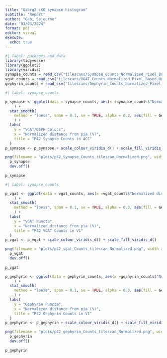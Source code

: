 ```yaml
---
title: "Gabrg2 cKO synapse histogram" 
subtitle: "Report" 
author: "Gabi Sejourne"
date: "03/03/2024"
format: pdf
editor: visual 
execute: 
  echo: true 
---
```


```r
#| label: packages_and_data
library(tidyverse)
library(ggplot2)
library(viridis)
synapse_counts = read_csv("tilescans/Synapse_Counts_Normalized_Pixel_Based_Unblinded.csv", show_col_types = FALSE)
vgat_counts = read_csv("tilescans/VGAT_Counts_Normalized_Pixel_Based_Unblinded.csv", show_col_types = FALSE)
gephyrin_counts = read_csv("tilescans/Gephyrin_Counts_Normalized_Pixel_Based_Unblinded.csv", show_col_types = FALSE)

```

```r
#| label: synapse_counts

p_synapse <- ggplot(data = synapse_counts, aes(x =synapse_counts$"Normalized distance from pia (%)", y = synapse_counts$"Synapse Counts", color = Genotype)
    ) +
  stat_smooth(
    method = "loess", span = 0.1, se = TRUE, alpha = 0.3, aes(fill = Genotype)
    ) +
  labs(
    y = "VGAT/GEPH Colocs",
    x = "Normalized distance from pia (%)",
    title = "P42 Synapse Counts in ACC"
  )
p_synapse <- p_synapse + scale_colour_viridis_d() + scale_fill_viridis_d()

png(filename = "plots/p42_Synapse_Counts_tilescan_Normalized.png", width = 1500, height = 700, res = 300)
  p_synapse
  dev.off()
  
p_synapse
```

```r
#| label: synapse_counts

p_vgat <- ggplot(data = vgat_counts, aes(x =vgat_counts$"Normalized distance from pia (%)", y = vgat_counts$"VGAT Counts", color = Genotype)
    ) +
  stat_smooth(
    method = "loess", span = 0.1, se = TRUE, alpha = 0.3, aes(fill = Genotype)
    ) +
  labs(
    y = "VGAT Puncta",
    x = "Normalized distance from pia (%)",
    title = "P42 VGAT Counts in V1"
  )
p_vgat <- p_vgat + scale_colour_viridis_d() + scale_fill_viridis_d()

png(filename = "plots/p42_vgat_Counts_tilescan_Normalized.png", width = 1500, height = 700, res = 300)
  p_vgat
  dev.off()
  
p_vgat
```

```r

p_gephyrin <- ggplot(data = gephyrin_counts, aes(x =gephyrin_counts$"Normalized distance from pia (%)", y = gephyrin_counts$"Gephyrin Counts", color = Genotype)
    ) +
  stat_smooth(
    method = "loess", span = 0.1, se = TRUE, alpha = 0.3, aes(fill = Genotype)
    ) +
  labs(
    y = "Gephyrin Puncta",
    x = "Normalized distance from pia (%)",
    title = "P42 Gephyrin Counts in V1"
  )
p_gephyrin <- p_gephyrin + scale_colour_viridis_d() + scale_fill_viridis_d()

png(filename = "plots/p42_gephyrin_Counts_tilescan_Normalized.png", width = 1500, height = 700, res = 300)
  p_gephyrin
  dev.off()
  
p_gephyrin
```
